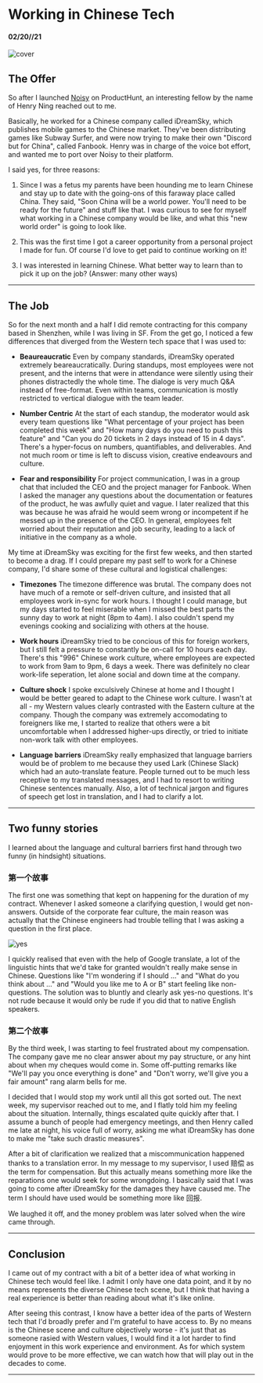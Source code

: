 # Working in Chinese Tech

#### 02/20//21

![cover](/images/2021-02-20-china/cover.jpg)

## The Offer

So after I launched [Noisy](/projects/noisy) on ProductHunt, an interesting fellow by the name of Henry Ning reached out to me.

Basically, he worked for a Chinese company called iDreamSky, which publishes mobile games to the Chinese market. They've been distributing games like Subway Surfer, and were now trying to make their own "Discord but for China", called Fanbook. Henry was in charge of the voice bot effort, and wanted me to port over Noisy to their platform.

I said yes, for three reasons:

1. Since I was a fetus my parents have been hounding me to learn Chinese and stay up to date with the going-ons of this faraway place called China. They said, "Soon China will be a world power. You'll need to be ready for the future" and stuff like that. I was curious to see for myself what working in a Chinese company would be like, and what this "new world order" is going to look like.

2. This was the first time I got a career opportunity from a personal project I made for fun. Of course I'd love to get paid to continue working on it!

3. I was interested in learning Chinese. What better way to learn than to pick it up on the job? (Answer: many other ways)

---

## The Job

So for the next month and a half I did remote contracting for this company based in Shenzhen, while I was living in SF. From the get go, I noticed a few differences that diverged from the Western tech space that I was used to:

- **Beaureaucratic** Even by company standards, iDreamSky operated extremely beareaucratically. During standups, most employees were not present, and the interns that were in attendance were silently using their phones distractedly the whole time. The dialoge is very much Q&A instead of free-format. Even within teams, communication is mostly restricted to vertical dialogue with the team leader.

- **Number Centric** At the start of each standup, the moderator would ask every team questions like "What percentage of your project has been completed this week" and "How many days do you need to push this feature" and "Can you do 20 tickets in 2 days instead of 15 in 4 days". There's a hyper-focus on numbers, quantifiables, and deliverables. And not much room or time is left to discuss vision, creative endeavours and culture.

- **Fear and responsibility** For project communication, I was in a group chat that included the CEO and the project manager for Fanbook. When I asked the manager any questions about the documentation or features of the product, he was awfully quiet and vague. I later realized that this was because he was afraid he would seem wrong or incompetent if he messed up in the presence of the CEO. In general, employees felt worried about their reputation and job security, leading to a lack of initiative in the company as a whole.

My time at iDreamSky was exciting for the first few weeks, and then started to become a drag. If I could prepare my past self to work for a Chinese company, I'd share some of these cultural and logistical challenges:

- **Timezones** The timezone difference was brutal. The company does not have much of a remote or self-driven culture, and insisted that all employees work in-sync for work hours. I thought I could manage, but my days started to feel miserable when I missed the best parts the sunny day to work at night (8pm to 4am). I also couldn't spend my evenings cooking and socializing with others at the house.

- **Work hours** iDreamSky tried to be concious of this for foreign workers, but I still felt a pressure to constantly be on-call for 10 hours each day. There's this "996" Chinese work culture, where employees are expected to work from 9am to 9pm, 6 days a week. There was definitely no clear work-life seperation, let alone social and down time at the company.

- **Culture shock** I spoke exculsively Chinese at home and I thought I would be better geared to adapt to the Chinese work culture. I wasn't at all - my Western values clearly contrasted with the Eastern culture at the company. Though the company was extremely accomodating to foreigners like me, I started to realize that others were a bit uncomfortable when I addressed higher-ups directly, or tried to initiate non-work talk with other employees.

- **Language barriers** iDreamSky really emphasized that language barriers would be of problem to me because they used Lark (Chinese Slack) which had an auto-translate feature. People turned out to be much less receptive to my translated messages, and I had to resort to writing Chinese sentences manually. Also, a lot of technical jargon and figures of speech get lost in translation, and I had to clarify a lot.

---

## Two funny stories

I learned about the language and cultural barriers first hand through two funny (in hindsight) situations.

### 第一个故事

The first one was something that kept on happening for the duration of my contract. Whenever I asked someone a clarifying question, I would get non-answers. Outside of the corporate fear culture, the main reason was actually that the Chinese engineers had trouble telling that I was asking a question in the first place.

![yes](/images/2021-02-20-china/yes.png)

I quickly realised that even with the help of Google translate, a lot of the linguistic hints that we'd take for granted wouldn't really make sense in Chinese. Questions like "I'm wondering if I should ..." and "What do you think about ..." and "Would you like me to A or B" start feeling like non-questions. The solution was to bluntly and clearly ask yes-no questions. It's not rude because it would only be rude if you did that to native English speakers.

### 第二个故事

By the third week, I was starting to feel frustrated about my compensation. The company gave me no clear answer about my pay structure, or any hint about when my cheques would come in. Some off-putting remarks like "We'll pay you once everything is done" and "Don't worry, we'll give you a fair amount" rang alarm bells for me.

I decided that I would stop my work until all this got sorted out. The next week, my supervisor reached out to me, and I flatly told him my feeling about the situation. Internally, things escalated quite quickly after that. I assume a bunch of people had emergency meetings, and then Henry called me late at night, his voice full of worry, asking me what iDreamSky has done to make me "take such drastic measures".

After a bit of clarification we realized that a miscommunication happened thanks to a translation error. In my message to my supervisor, I used 赔偿 as the term for compensation. But this actually means something more like the reparations one would seek for some wrongdoing. I basically said that I was going to come after iDreamSky for the damages they have caused me. The term I should have used would be something more like 回报.

We laughed it off, and the money problem was later solved when the wire came through.

---

## Conclusion

I came out of my contract with a bit of a better idea of what working in Chinese tech would feel like. I admit I only have one data point, and it by no means represents the diverse Chinese tech scene, but I think that having a real experience is better than reading about what it's like online.

After seeing this contrast, I know have a better idea of the parts of Western tech that I'd broadly prefer and I'm grateful to have access to. By no means is the Chinese scene and culture objectively worse - it's just that as someone rasied with Western values, I would find it a lot harder to find enjoyment in this work experience and environment. As for which system would prove to be more effective, we can watch how that will play out in the decades to come.

---
